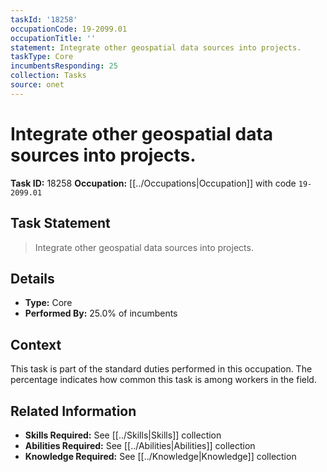 ```yaml
---
taskId: '18258'
occupationCode: 19-2099.01
occupationTitle: ''
statement: Integrate other geospatial data sources into projects.
taskType: Core
incumbentsResponding: 25
collection: Tasks
source: onet
---
```

# Integrate other geospatial data sources into projects.

**Task ID:** 18258
**Occupation:** [[../Occupations|Occupation]] with code `19-2099.01`

## Task Statement

> Integrate other geospatial data sources into projects.

## Details

- **Type:** Core
- **Performed By:** 25.0% of incumbents

## Context

This task is part of the standard duties performed in this occupation. The percentage indicates how common this task is among workers in the field.

## Related Information

- **Skills Required:** See [[../Skills|Skills]] collection
- **Abilities Required:** See [[../Abilities|Abilities]] collection
- **Knowledge Required:** See [[../Knowledge|Knowledge]] collection
